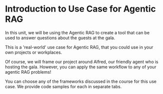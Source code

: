 # Introduction to Use Case for Agentic RAG

In this unit, we will be using the Agentic RAG to create a tool that can be used to answer questions about the guests at the gala.

This is a 'real-world' use case for Agentic RAG, that you could use in your own projects or workplaces.

Of course, we will frame our project around Alfred, our friendly agent who is hosting the gala. However, you can apply the same workflow to any of your agentic RAG problems!

You can choose any of the frameworks discussed in the course for this use case. We provide code samples for each in separate tabs.